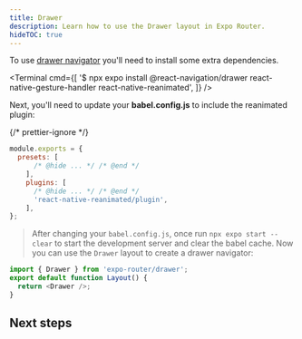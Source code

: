 ```yaml
---
title: Drawer
description: Learn how to use the Drawer layout in Expo Router.
hideTOC: true
---
```



To use [drawer navigator](https://reactnavigation.org/docs/drawer-based-navigation) you'll need to install some extra dependencies.

<Terminal
  cmd={[
    '$ npx expo install @react-navigation/drawer react-native-gesture-handler react-native-reanimated',
  ]}
/>

Next, you'll need to update your **babel.config.js** to include the reanimated plugin:

{/* prettier-ignore */}
```js babel.config.js
module.exports = {
  presets: [
      /* @hide ... */ /* @end */
    ],
    plugins: [
      /* @hide ... */ /* @end */
      'react-native-reanimated/plugin',
    ],
};
```

> After changing your `babel.config.js`, once run `npx expo start --clear` to start the development server and clear the babel cache.
> Now you can use the `Drawer` layout to create a drawer navigator:

```js app/_layout.js
import { Drawer } from 'expo-router/drawer';
export default function Layout() {
  return <Drawer />;
}
```

## Next steps

<BoxLink
  title="Nesting navigators"
  Icon={BookOpen02Icon}
  description="Learn how to nest navigators in Expo Router."
  href="/router/advanced/nesting-navigators/"
/>
